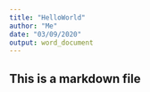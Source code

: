 ```yaml
---
title: "HelloWorld"
author: "Me"
date: "03/09/2020"
output: word_document
---
```


## This is a markdown file